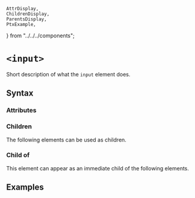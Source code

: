     AttrDisplay,
    ChildrenDisplay,
    ParentsDisplay,
    PtxExample,
} from "../../../components";

# `<input>`

Short description of what the `input` element does.

## Syntax

### Attributes

<AttrDisplay name="input" />

### Children

The following elements can be used as children.

<ChildrenDisplay name="input" />

### Child of

This element can appear as an immediate child of the following elements.

<ParentsDisplay name="input" />

## Examples

    